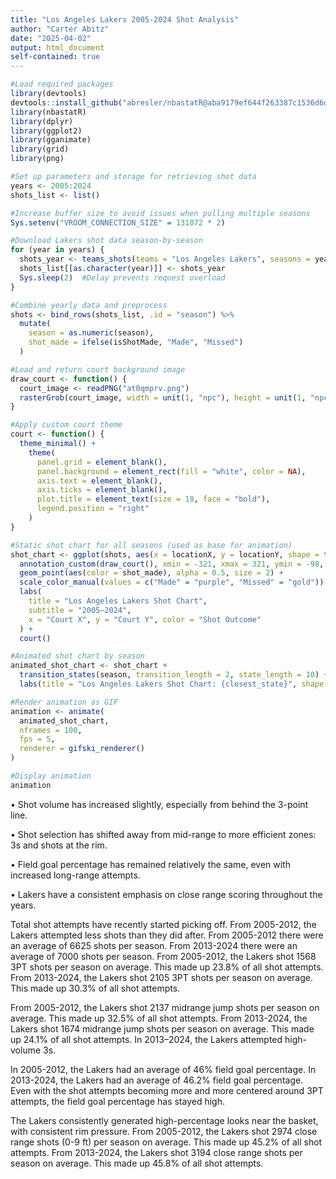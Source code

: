```yaml
---
title: "Los Angeles Lakers 2005-2024 Shot Analysis"
author: "Carter Abitz"
date: "2025-04-02"
output: html_document
self-contained: true
---
```


```r
#Load required packages 
library(devtools)
devtools::install_github("abresler/nbastatR@aba9179ef644f263387c1536d6ddd26104d79cf4")
library(nbastatR)
library(dplyr)
library(ggplot2)
library(gganimate)
library(grid)
library(png)
```

```r
#Set up parameters and storage for retrieving shot data
years <- 2005:2024
shots_list <- list()

#Increase buffer size to avoid issues when pulling multiple seasons
Sys.setenv("VROOM_CONNECTION_SIZE" = 131072 * 2)

#Download Lakers shot data season-by-season
for (year in years) {
  shots_year <- teams_shots(teams = "Los Angeles Lakers", seasons = year)
  shots_list[[as.character(year)]] <- shots_year
  Sys.sleep(2)  #Delay prevents request overload
}

#Combine yearly data and preprocess
shots <- bind_rows(shots_list, .id = "season") %>%
  mutate(
    season = as.numeric(season),
    shot_made = ifelse(isShotMade, "Made", "Missed")
  )

#Load and return court background image
draw_court <- function() {
  court_image <- readPNG("at0qmprv.png")
  rasterGrob(court_image, width = unit(1, "npc"), height = unit(1, "npc"), interpolate = TRUE)
}

#Apply custom court theme
court <- function() {
  theme_minimal() +
    theme(
      panel.grid = element_blank(),
      panel.background = element_rect(fill = "white", color = NA),
      axis.text = element_blank(),
      axis.ticks = element_blank(),
      plot.title = element_text(size = 18, face = "bold"),
      legend.position = "right"
    )
}

#Static shot chart for all seasons (used as base for animation)
shot_chart <- ggplot(shots, aes(x = locationX, y = locationY, shape = typeShot)) + 
  annotation_custom(draw_court(), xmin = -321, xmax = 321, ymin = -98, ymax = 898) +
  geom_point(aes(color = shot_made), alpha = 0.5, size = 2) +
  scale_color_manual(values = c("Made" = "purple", "Missed" = "gold")) +
  labs(
    title = "Los Angeles Lakers Shot Chart",
    subtitle = "2005–2024",
    x = "Court X", y = "Court Y", color = "Shot Outcome"
  ) +
  court()

#Animated shot chart by season
animated_shot_chart <- shot_chart +
  transition_states(season, transition_length = 2, state_length = 10) +
  labs(title = "Los Angeles Lakers Shot Chart: {closest_state}", shape = "Shot Type")

#Render animation as GIF
animation <- animate(
  animated_shot_chart,
  nframes = 100,
  fps = 5,
  renderer = gifski_renderer()
)
```

```r
#Display animation
animation
```


•	Shot volume has increased slightly, especially from behind the 3-point line.

•	Shot selection has shifted away from mid-range to more efficient zones: 3s and shots at the rim.

•	Field goal percentage has remained relatively the same, even with increased long-range attempts.

•	Lakers have a consistent emphasis on close range scoring throughout the years.


Total shot attempts have recently started picking off. From 2005-2012, the Lakers attempted less shots than they did after. From 2005-2012 there were an average of 6625 shots per season. From 2013-2024 there were an average of 7000 shots per season. From 2005-2012, the Lakers shot 1568 3PT shots per season on average. This made up 23.8% of all shot attempts. From 2013-2024, the Lakers shot 2105 3PT shots per season on average. This made up 30.3% of all shot attempts.

From 2005-2012, the Lakers shot 2137 midrange jump shots per season on average. This made up 32.5% of all shot attempts. From 2013-2024, the Lakers shot 1674 midrange jump shots per season on average. This made up 24.1% of all shot attempts. In 2013–2024, the Lakers attempted high-volume 3s. 

In 2005-2012, the Lakers had an average of 46% field goal percentage. In 2013-2024, the Lakers had an average of 46.2% field goal percentage. Even with the shot attempts becoming more and more centered around 3PT attempts, the field goal percentage has stayed high. 

The Lakers consistently generated high-percentage looks near the basket, with consistent rim pressure. From 2005-2012, the Lakers shot 2974 close range shots (0-9 ft) per season on average. This made up 45.2% of all shot attempts. From 2013-2024, the Lakers shot 3194 close range shots per season on average. This made up 45.8% of all shot attempts. 